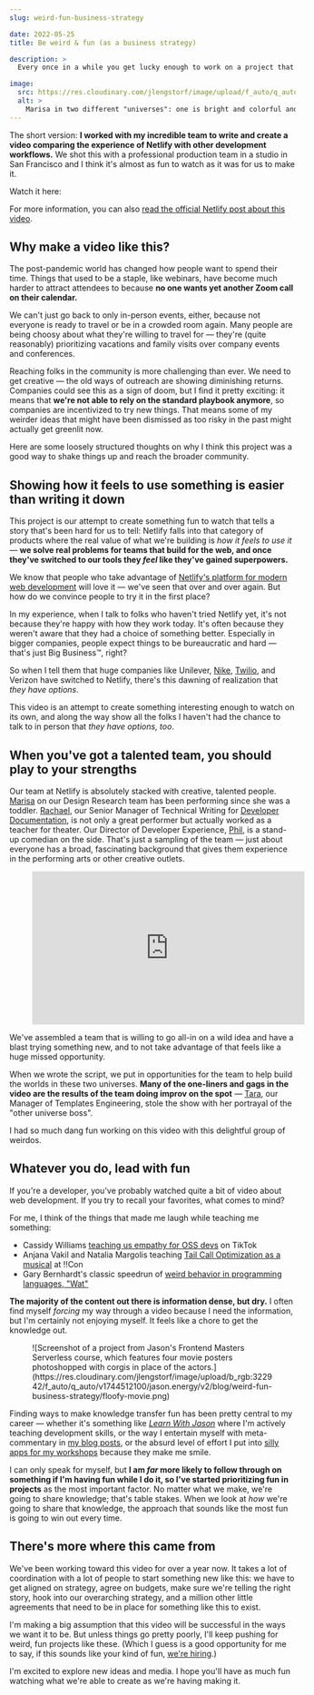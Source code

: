 ```yaml
---
slug: weird-fun-business-strategy

date: 2022-05-25
title: Be weird & fun (as a business strategy)

description: >
  Every once in a while you get lucky enough to work on a project that taps into everything you love. I led one recently — and it goes live TODAY.

image:
  src: https://res.cloudinary.com/jlengstorf/image/upload/f_auto/q_auto/v1744512100/jason.energy/v2/blog/weird-fun-business-strategy/youtube-thumbnail.jpg
  alt: >
    Marisa in two different "universes": one is bright and colorful and she looks happy; the other is drab and beige and she looks bored.
---
```



The short version: **I worked with my incredible team to write and create a video comparing the experience of Netlify with other development workflows.** We shot this with a professional production team in a studio in San Francisco and I think it's almost as fun to watch as it was for us to make it.

Watch it here:

<YouTube
  id="gUlAMMborUI"
  credit="Netlify"
  creditLink="https://www.netlify.com/blog/making-tale-of-web-development-in-two-universes/"
/>

For more information, you can also [read the official Netlify post about this video](https://netlify.com/blog/making-tale-of-web-development-in-two-universes/?utm_source=jason-af&utm_medium=brand-video-0422-meta&utm_campaign=devex-jl).

## Why make a video like this?

The post-pandemic world has changed how people want to spend their time. Things that used to be a staple, like webinars, have become much harder to attract attendees to because **no one wants yet another Zoom call on their calendar.**

We can't just go back to only in-person events, either, because not everyone is ready to travel or be in a crowded room again. Many people are being choosy about what they're willing to travel for — they're (quite reasonably) prioritizing vacations and family visits over company events and conferences.

Reaching folks in the community is more challenging than ever. We need to get creative — the old ways of outreach are showing diminishing returns. Companies could see this as a sign of doom, but I find it pretty exciting: it means that **we're not able to rely on the standard playbook anymore**, so companies are incentivized to try new things. That means some of my weirder ideas that might have been dismissed as too risky in the past might actually get greenlit now.

Here are some loosely structured thoughts on why I think this project was a good way to shake things up and reach the broader community.

## Showing how it feels to use something is easier than writing it down

This project is our attempt to create something fun to watch that tells a story that's been hard for us to tell: Netlify falls into that category of products where the real value of what we're building is *how it feels to use it* — **we solve real problems for teams that build for the web, and once they've switched to our tools they *feel* like they've gained superpowers.**

We know that people who take advantage of [Netlify's platform for modern web development](https://www.netlify.com?utm_source=jason-af&utm_medium=brand-video-0422-meta&utm_campaign=devex-jl) will love it — we've seen that over and over again. But how do we convince people to try it in the first place?

In my experience, when I talk to folks who haven't tried Netlify yet, it's not because they're happy with how they work today. It's often because they weren't aware that they had a choice of something better. Especially in bigger companies, people expect things to be bureaucratic and hard — that's just Big Business™, right?

So when I tell them that huge companies like Unilever, [Nike](https://www.netlify.com/blog/2019/02/27/featured-site-nike-just-do-it/?utm_source=jason-af&utm_medium=brand-video-0422-meta&utm_campaign=devex-jl), [Twilio](https://www.netlify.com/blog/2021/11/08/twilio-console-a-large-scale-migration-to-jamstack/?utm_source=jason-af&utm_medium=brand-video-0422-meta&utm_campaign=devex-jl), and Verizon have switched to Netlify, there's this dawning of realization that _they have options_.

This video is an attempt to create something interesting enough to watch on its own, and along the way show all the folks I haven't had the chance to talk to in person that _they have options, too_.

## When you've got a talented team, you should play to your strengths

Our team at Netlify is absolutely stacked with creative, talented people. [Marisa](https://marisamorby.com/) on our Design Research team has been performing since she was a toddler. [Rachael](https://www.linkedin.com/in/rachael-stavchansky/), our Senior Manager of Technical Writing for [Developer Documentation](https://docs.netlify.com/?utm_source=jason-af&utm_medium=brand-video-0422-meta&utm_campaign=devex-jl), is not only a great performer but actually worked as a teacher for theater. Our Director of Developer Experience, [Phil](https://www.hawksworx.com/), is a stand-up comedian on the side. That's just a sampling of the team — just about everyone has a broad, fascinating background that gives them experience in the performing arts or other creative outlets.

<Figure
  credit="Netlify"
  creditLink="https://youtu.be/gUlAMMborUI"
>
  <iframe src="https://giphy.com/embed/8shMY0BykMnmIONdoy" width="480" height="270" frameBorder="0" class="giphy-embed" allowFullScreen></iframe>
</Figure>

We've assembled a team that is willing to go all-in on a wild idea and have a blast trying something new, and to not take advantage of that feels like a huge missed opportunity.

When we wrote the script, we put in opportunities for the team to help build the worlds in these two universes. **Many of the one-liners and gags in the video are the results of the team doing improv on the spot** — [Tara](https://twitter.com/tzmanics), our Manager of Templates Engineering, stole the show with her portrayal of the "other universe boss".

I had so much dang fun working on this video with this delightful group of weirdos. 

## Whatever you do, lead with fun

If you're a developer, you've probably watched quite a bit of video about web development. If you try to recall your favorites, what comes to mind?

For me, I think of the things that made me laugh while teaching me something:

- Cassidy Williams [teaching us empathy for OSS devs](https://www.tiktok.com/@cassidoo/video/6920389224902561029?is_from_webapp=1&sender_device=pc&web_id=7080690333706094123) on TikTok
- Anjana Vakil and Natalia Margolis teaching [Tail Call Optimization as a musical](https://youtu.be/-PX0BV9hGZY) at !!Con
- Gary Bernhardt's classic speedrun of [weird behavior in programming languages, "Wat"](https://www.destroyallsoftware.com/talks/wat)

**The majority of the content out there is information dense, but dry.** I often find myself _forcing_ my way through a video because I need the information, but I'm certainly not enjoying myself. It feels like a chore to get the knowledge out.

<Figure
  caption=""
  credit="Jason Lengstorf"
  creditLink="https://frontendmasters.com/courses/serverless-functions/"
>
  ![Screenshot of a project from Jason's Frontend Masters Serverless course, which features four movie posters photoshopped with corgis in place of the actors.](https://res.cloudinary.com/jlengstorf/image/upload/b_rgb:322942/f_auto/q_auto/v1744512100/jason.energy/v2/blog/weird-fun-business-strategy/floofy-movie.png)
</Figure>

Finding ways to make knowledge transfer fun has been pretty central to my career — whether it's something like [_Learn With Jason_](https://codetv.link/lwj) where I'm actively teaching development skills, or the way I entertain myself with meta-commentary in [my blog posts](https://www.jason.energy/yak-shaving/), or the absurd level of effort I put into [silly apps for my workshops](https://frontendmasters.com/courses/serverless-functions/) because they make me smile.

I can only speak for myself, but **I am _far_ more likely to follow through on something if I'm having fun while I do it, so I've started prioritizing fun in projects** as the most important factor. No matter what we make, we're going to share knowledge; that's table stakes. When we look at _how_ we're going to share that knowledge, the approach that sounds like the most fun is going to win out every time.

## There's more where this came from

We've been working toward this video for over a year now. It takes a lot of coordination with a lot of people to start something new like this: we have to get aligned on strategy, agree on budgets, make sure we're telling the right story, hook into our overarching strategy, and a million other little agreements that need to be in place for something like this to exist.

I'm making a big assumption that this video will be successful in the ways we want it to be. But unless things go pretty poorly, I'll keep pushing for weird, fun projects like these. (Which I guess is a good opportunity for me to say, if this sounds like your kind of fun, [we're hiring](https://www.netlify.com/careers/?utm_source=brand-video-0422-meta&utm_medium=blog&utm_campaign=devex-jl).)

I'm excited to explore new ideas and media. I hope you'll have as much fun watching what we're able to create as we're having making it.
